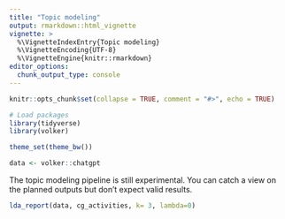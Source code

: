 ```yaml
---
title: "Topic modeling"
output: rmarkdown::html_vignette
vignette: >
  %\VignetteIndexEntry{Topic modeling}
  %\VignetteEncoding{UTF-8}
  %\VignetteEngine{knitr::rmarkdown}
editor_options: 
  chunk_output_type: console
---
```


```r
knitr::opts_chunk$set(collapse = TRUE, comment = "#>", echo = TRUE)

# Load packages
library(tidyverse)
library(volker)

theme_set(theme_bw())

data <- volker::chatgpt

```


The topic modeling pipeline is still experimental.
You can catch a view on the planned outputs
but don't expect valid results.


```r

lda_report(data, cg_activities, k= 3, lambda=0)

```
